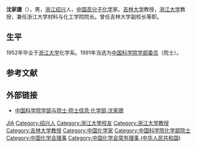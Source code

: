 '''沈家骢'''（{{bd|1931年|9月3日||}}），男，[[浙江|浙江]][[绍兴|绍兴]]人，[[中华人民共和国|中国]][[高分子化学|高分子化学]]家。[[吉林大学|吉林大学]]教授，[[浙江大学|浙江大学]]教授，兼任浙江大学材料与化工学院院长。曾任吉林大学副校长等职。

== 生平 ==
1952年毕业于[[浙江大学|浙江大学]]化学系。1991年当选为[[中国科学院学部委员|中国科学院学部委员]]（院士）。

== 参考文献 ==
{{reflist}}

== 外部链接 ==
* [https://web.archive.org/web/20120427015018/http://sourcedb.cas.cn/sourcedb_ad_cas/zw2/ysxx/hxb/ 中国科学院学部与院士·院士信息·化学部·沈家骢]

{{中国科学家小作品}}
{{中国科学院化学部院士}}
{{Navboxes 
| title  = 沈家骢在[[中國化學會_(中華人民共和國)|中国化学会]]的职务
| list1  =
{{中国化学会第二十二届理事会}}
{{中国化学会第二十五届理事会}}
{{中国化学会第二十六届理事会}}
}}

{{Authority control}}
{{DEFAULTSORT:SHEN}}
[[Category:沈姓|JIA]]
[[Category:绍兴人|Category:绍兴人]]
[[Category:浙江大學校友|Category:浙江大學校友]]
[[Category:浙江大学教授|Category:浙江大学教授]]
[[Category:吉林大学教授|Category:吉林大学教授]]
[[Category:中国化学家|Category:中国化学家]]
[[Category:中国科学院化学部院士|Category:中国科学院化学部院士]]
[[Category:中国化学会理事|Category:中国化学会理事]]
[[Category:中国化学会常务理事_(中华人民共和国)|Category:中国化学会常务理事 (中华人民共和国)]]